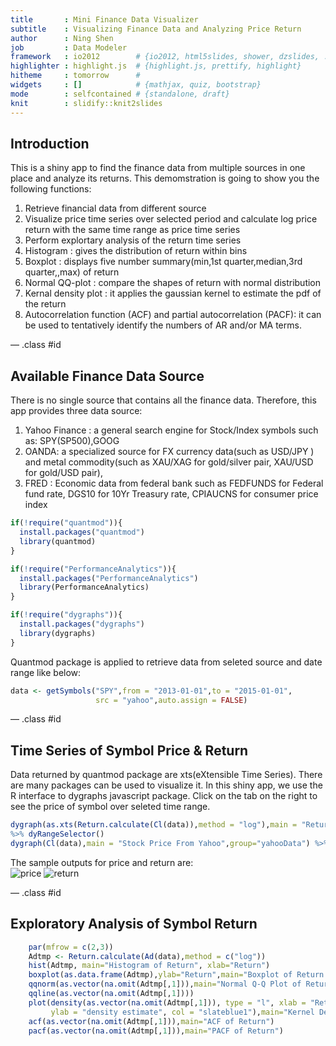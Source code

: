 ```yaml
---
title       : Mini Finance Data Visualizer
subtitle    : Visualizing Finance Data and Analyzing Price Return
author      : Ning Shen
job         : Data Modeler
framework   : io2012        # {io2012, html5slides, shower, dzslides, ...}
highlighter : highlight.js  # {highlight.js, prettify, highlight}
hitheme     : tomorrow      # 
widgets     : []            # {mathjax, quiz, bootstrap}
mode        : selfcontained # {standalone, draft}
knit        : slidify::knit2slides
---
```


## Introduction

This is a shiny app to find the finance data from multiple sources in one place and analyze its returns.
This demomstration is going to show you the following functions:

1. Retrieve financial data from different source
2. Visualize price time series over selected period and calculate log price return with the same time range as price time series
3. Perform explortary analysis of the return time series  
  1. Histogram : gives the distribution of return within bins
  2. Boxplot : displays five number summary(min,1st quarter,median,3rd quarter,,max) of return
  3. Normal QQ-plot : compare the shapes of return with normal distribution
  4. Kernal density plot : it applies the gaussian kernel to estimate the pdf of the return
  5. Autocorrelation function (ACF) and partial autocorrelation (PACF): it can be used to tentatively identify the numbers of AR and/or MA terms. 


--- .class #id 

## Available Finance Data Source
There is no single source that contains all the finance data. Therefore, this app provides three data source: 

1. Yahoo Finance : a general search engine for Stock/Index symbols such as: SPY(SP500),GOOG
2. OANDA: a specialized source for FX currency data(such as USD/JPY ) and metal commodity(such as XAU/XAG for gold/silver pair, XAU/USD for  gold/USD pair),
3. FRED : Economic data from federal bank such as FEDFUNDS for Federal fund rate, DGS10 for 10Yr Treasury rate, CPIAUCNS for consumer price index

```r
if(!require("quantmod")){
  install.packages("quantmod")
  library(quantmod)
}

if(!require("PerformanceAnalytics")){
  install.packages("PerformanceAnalytics")
  library(PerformanceAnalytics)
}

if(!require("dygraphs")){
  install.packages("dygraphs")
  library(dygraphs)
}
```
Quantmod package is applied to retrieve data from seleted source and date range like below: 

```r
data <- getSymbols("SPY",from = "2013-01-01",to = "2015-01-01",
                   src = "yahoo",auto.assign = FALSE)
```


--- .class #id 

## Time Series of Symbol Price & Return
Data returned by quantmod package are xts(eXtensible Time Series). There are many packages can be used to visualize it. In this shiny app, we use the R interface to dygraphs javascript package. Click on the tab on the right to see the price of symbol over seleted time range.  

```r
dygraph(as.xts(Return.calculate(Cl(data)),method = "log"),main = "Return",group="yahooData") 
%>% dyRangeSelector()
dygraph(Cl(data),main = "Stock Price From Yahoo",group="yahooData") %>% dyRangeSelector()
```
The sample outputs for price and return are:  
![price](./assets/img/price.PNG)
![return](./assets/img/return.png)  


--- .class #id 

## Exploratory Analysis of Symbol Return

```r
    par(mfrow = c(2,3))
    Adtmp <- Return.calculate(Ad(data),method = c("log"))
    hist(Adtmp, main="Histogram of Return", xlab="Return")
    boxplot(as.data.frame(Adtmp),ylab="Return",main="Boxplot of Return ",horizontal = T)
    qqnorm(as.vector(na.omit(Adtmp[,1])),main="Normal Q-Q Plot of Return")
    qqline(as.vector(na.omit(Adtmp[,1])))
    plot(density(as.vector(na.omit(Adtmp[,1])), type = "l", xlab = "Return", 
         ylab = "density estimate", col = "slateblue1"),main="Kernel Density Plot of Return")
    acf(as.vector(na.omit(Adtmp[,1])),main="ACF of Return")
    pacf(as.vector(na.omit(Adtmp[,1])),main="PACF of Return")
```


